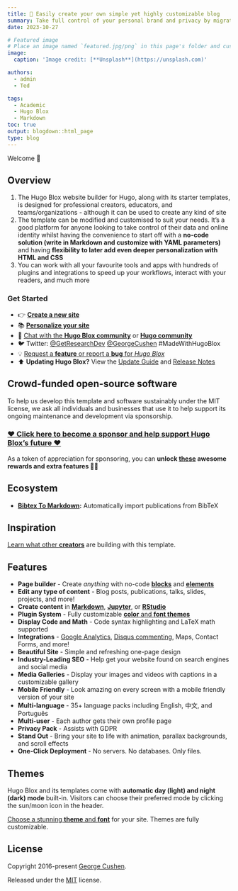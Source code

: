 ```yaml
---
title: 🎉 Easily create your own simple yet highly customizable blog
summary: Take full control of your personal brand and privacy by migrating away from the big tech platforms!
date: 2023-10-27

# Featured image
# Place an image named `featured.jpg/png` in this page's folder and customize its options here.
image:
  caption: 'Image credit: [**Unsplash**](https://unsplash.com)'

authors:
  - admin
  - Ted

tags:
  - Academic
  - Hugo Blox
  - Markdown
toc: true
output: blogdown::html_page
type: blog
---
```


Welcome 👋

## Overview

1. The Hugo Blox website builder for Hugo, along with its starter templates, is designed for professional creators, educators, and teams/organizations - although it can be used to create any kind of site
2. The template can be modified and customised to suit your needs. It's a good platform for anyone looking to take control of their data and online identity whilst having the convenience to start off with a **no-code solution (write in Markdown and customize with YAML parameters)** and having **flexibility to later add even deeper personalization with HTML and CSS**
3. You can work with all your favourite tools and apps with hundreds of plugins and integrations to speed up your workflows, interact with your readers, and much more

### Get Started

- 👉 [**Create a new site**](https://hugoblox.com/templates/)
- 📚 [**Personalize your site**](https://docs.hugoblox.com/)
- 💬 [Chat with the **Hugo Blox community**](https://discord.gg/z8wNYzb) or [**Hugo community**](https://discourse.gohugo.io)
- 🐦 Twitter: [@GetResearchDev](https://twitter.com/GetResearchDev) [@GeorgeCushen](https://twitter.com/GeorgeCushen) #MadeWithHugoBlox
- 💡 [Request a **feature** or report a **bug** for _Hugo Blox_](https://github.com/HugoBlox/hugo-blox-builder/issues)
- ⬆️ **Updating Hugo Blox?** View the [Update Guide](https://docs.hugoblox.com/reference/update/) and [Release Notes](https://github.com/HugoBlox/hugo-blox-builder/releases)

## Crowd-funded open-source software

To help us develop this template and software sustainably under the MIT license, we ask all individuals and businesses that use it to help support its ongoing maintenance and development via sponsorship.

### [❤️ Click here to become a sponsor and help support Hugo Blox's future ❤️](https://hugoblox.com/sponsor/)

As a token of appreciation for sponsoring, you can **unlock [these](https://hugoblox.com/sponsor/) awesome rewards and extra features 🦄✨**

## Ecosystem

- **[Bibtex To Markdown](https://github.com/GetRD/academic-file-converter):** Automatically import publications from BibTeX

## Inspiration

[Learn what other **creators**](https://hugoblox.com/creators/) are building with this template.

## Features

- **Page builder** - Create _anything_ with no-code [**blocks**](https://hugoblox.com/blocks/) and [**elements**](https://docs.hugoblox.com/reference/markdown/)
- **Edit any type of content** - Blog posts, publications, talks, slides, projects, and more!
- **Create content** in [**Markdown**](https://docs.hugoblox.com/reference/markdown/), [**Jupyter**](https://docs.hugoblox.com/getting-started/cms/), or [**RStudio**](https://docs.hugoblox.com/getting-started/cms/)
- **Plugin System** - Fully customizable [**color** and **font themes**](https://docs.hugoblox.com/getting-started/customize/)
- **Display Code and Math** - Code syntax highlighting and LaTeX math supported
- **Integrations** - [Google Analytics](https://analytics.google.com), [Disqus commenting](https://disqus.com), Maps, Contact Forms, and more!
- **Beautiful Site** - Simple and refreshing one-page design
- **Industry-Leading SEO** - Help get your website found on search engines and social media
- **Media Galleries** - Display your images and videos with captions in a customizable gallery
- **Mobile Friendly** - Look amazing on every screen with a mobile friendly version of your site
- **Multi-language** - 35+ language packs including English, 中文, and Português
- **Multi-user** - Each author gets their own profile page
- **Privacy Pack** - Assists with GDPR
- **Stand Out** - Bring your site to life with animation, parallax backgrounds, and scroll effects
- **One-Click Deployment** - No servers. No databases. Only files.

## Themes

Hugo Blox and its templates come with **automatic day (light) and night (dark) mode** built-in. Visitors can choose their preferred mode by clicking the sun/moon icon in the header.

[Choose a stunning **theme** and **font**](https://docs.hugoblox.com/getting-started/customize/) for your site. Themes are fully customizable.

## License

Copyright 2016-present [George Cushen](https://georgecushen.com).

Released under the [MIT](https://github.com/HugoBlox/hugo-blox-builder/blob/main/LICENSE.md) license.
